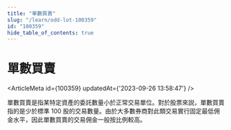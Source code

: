 ```yaml
---
title: "單數買賣"
slug: "/learn/odd-lot-100359"
id: "100359"
hide_table_of_contents: true
---
```



# 單數買賣

<ArticleMeta id={100359} updatedAt={'2023-09-26 13:58:47'} />
<div className='border-solid border-b border-t-0 my-4 border-[var(--ifm-color-gray-300)]' />

單數買賣是指某特定資產的委託數量小於正常交易單位。對於股票來説，單數買賣指的是少於標準 100 股的交易數量。由於大多數券商對此類交易實行固定最低佣金水平，因此單數買賣的交易佣金一般按比例較高。
